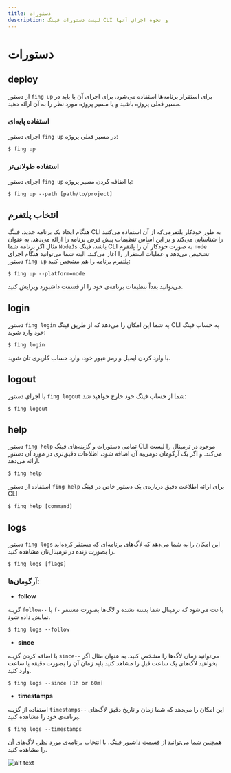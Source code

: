 ```yaml
---
title: دستورات
description: لیست دستورات فینگ CLI و نحوه اجرای آنها
---
```



# دستورات

## deploy

از دستور `fing up` برای استقرار برنامه‌ها استفاده می‌شود. برای اجرای آن یا باید در مسیر فعلی پروژه باشید و یا مسیر پروژه مورد نظر را به آن ارائه دهید.

### استفاده پایه‌ای

اجرای دستور `fing up` در مسیر فعلی پروژه:

```
$ fing up
```

### استفاده طولانی‌تر

اجرای دستور `fing up` با اضافه کردن مسیر پروژه:

```
$ fing up --path [path/to/project]
```

## انتخاب پلتفرم

هنگام ایجاد یک برنامه جدید، فینگ CLI به طور خودکار پلتفرمی‌که از آن استفاده می‌کنید را شناسایی می‌کند و بر این اساس تنظیمات پیش فرض برنامه را ارائه می‌دهد. به عنوان مثال اگر برنامه شما `NodeJs` باشد، فینگ CLI به صورت خودکار آن را پلتفرم `node` تشخیص می‌دهد و عملیات استقرار را آغاز می‌کند. البته شما می‌توانید هنگام اجرای دستور `fing up` پلتفرم برنامه را هم مشخص کنید:

```
$ fing up --platform=node
```

<Notice variant="info">
  می‌توانید بعداً تنظیمات برنامه‌ی خود را از قسمت داشبورد ویرایش کنید.
</Notice>

## login

دستور `fing login` به شما این امکان را می‌دهد که از طریق فینگ CLI به حساب فینگ خود وارد شوید:

```
$ fing login
```

با وارد کردن ایمیل و رمز عبور خود، وارد حساب کاربری تان شوید.

## logout

با اجرای دستور `fing logout` شما از حساب فینگ خود خارج خواهید شد:

```
$ fing logout
```

## help

دستور `fing help` تمامی دستورات و گزینه‌های فینگ CLI موجود در ترمینال را لیست می‌کند. و اگر یک آرگومان دومی‌به آن اضافه شود، اطلاعات دقیق‌تری در مورد آن دستور ارائه می‌دهد.

```
$ fing help
```

استفاده از دستور `fing help` برای ارائه اطلاعت دقیق درباره‌ی یک دستور خاص در فینگ CLI

```
$ fing help [command]
```

## logs

دستور `fing logs` این امکان را به شما می‌دهد که لاگ‌های برنامه‌ای که مستقر کرده‌اید را بصورت زنده در ترمینال‌تان مشاهده کنید.

```
$ fing logs [flags]
```

### آرگومان‌ها:

- **follow**

گزینه `follow--` یا `f-` باعث می‌شود که ترمینال شما بسته نشده و لاگ‌ها بصورت مستمر نمایش داده شود.

```
$ fing logs --follow
```

- **since**

با اضافه کردن گزینه `since--` می‌توانید زمان لاگ‌ها را مشخص کنید. به عنوان مثال اگر بخواهید لاگ‌های یک ساعت قبل را مشاهد کنید باید زمان آن را بصورت دقیقه یا ساعت‌ وارد کنید.

```
$ fing logs --since [1h or 60m]
```

- **timestamps**

استفاده از گزینه `timestamps--` این امکان را می‌دهد که شما زمان و تاریخ دقیق لاگ‌های برنامه‌ی خود را مشاهده کنید.

```
$ fing logs --timestamps
```

همچنین شما می‌توانید از قسمت [داشبور](https://dashboard.fing.ir) فینگ، با انتخاب برنامه‌ی مورد نظر، لاگ‌های آن را مشاهده کنید.

![alt text](/images/cli-commands-logs.jpg "Logo Title Text 1")
